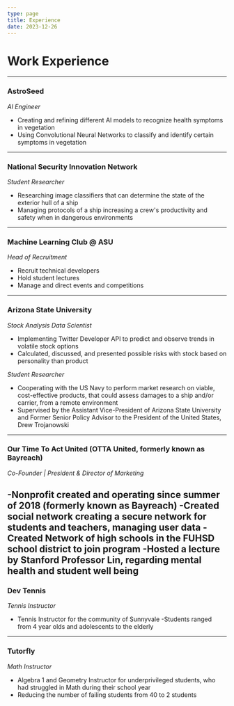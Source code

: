 ```yaml
---
type: page
title: Experience
date: 2023-12-26
---
```


# Work Experience
---

### AstroSeed
_AI Engineer_

- Creating and refining different AI models to recognize health symptoms in vegetation
- Using Convolutional Neural Networks to classify and identify certain symptoms in vegetation
---

### National Security Innovation Network
_Student Researcher_

- Researching image classifiers that can determine the state of the exterior hull of a ship
- Managing protocols of a ship increasing a crew's productivity and safety when in dangerous environments
---

### Machine Learning Club @ ASU
_Head of Recruitment_

- Recruit technical developers 
- Hold student lectures 
- Manage and direct events and competitions
---

### Arizona State University 
_Stock Analysis Data Scientist_

- Implementing Twitter Developer API to predict and observe trends in volatile stock options 
 - Calculated, discussed, and presented possible risks with stock based on personality than product

_Student Researcher_

- Cooperating with the US Navy to perform market research on viable, cost-effective products, that could assess damages to a ship and/or carrier, from a remote environment
- Supervised by the Assistant Vice-President of Arizona State University and Former Senior Policy Advisor to the President of the United States, Drew Trojanowski
---

### Our Time To Act United (OTTA United, formerly known as Bayreach)
_Co-Founder | President & Director of Marketing_

-Nonprofit created and operating since summer of 2018 (formerly known as Bayreach)
-Created social network creating a secure network for students and teachers, managing user data
-Created Network of high schools in the FUHSD school district to join program 
-Hosted a lecture by Stanford Professor Lin, regarding mental health and student well being
---

### Dev Tennis
_Tennis Instructor_

- Tennis Instructor for the community of Sunnyvale
-Students ranged from 4 year olds and adolescents to the elderly
---

### Tutorfly
_Math Instructor_

- Algebra 1 and Geometry Instructor for underprivileged students, who had struggled in Math during their school year
- Reducing the number of failing students from 40 to 2 students
